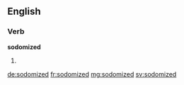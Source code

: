 ==English==

===Verb===
'''sodomized'''

# {{en-past of|sodomize}}

[[de:sodomized]]
[[fr:sodomized]]
[[mg:sodomized]]
[[sv:sodomized]]